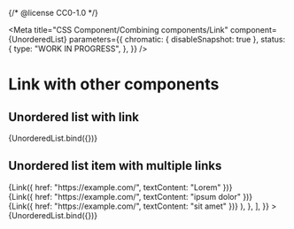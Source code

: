 {/* @license CC0-1.0 */}


<Meta
  title="CSS Component/Combining components/Link"
  component={UnorderedList}
  parameters={{
    chromatic: { disableSnapshot: true },
    status: {
      type: "WORK IN PROGRESS",
    },
  }}
/>

# Link with other components

## Unordered list with link

<Canvas>
  <Story
    name="Unordered list with multiple links"
    args={{
      items: [
        {
          innerHTML: ReactDOMServer.renderToStaticMarkup(Link({ href: "https://example.com/", textContent: "Lorem" })),
        },
        {
          innerHTML: ReactDOMServer.renderToStaticMarkup(
            Link({ href: "https://example.com/", textContent: "ipsum dolor" })
          ),
        },
        {
          innerHTML: ReactDOMServer.renderToStaticMarkup(
            Link({ href: "https://example.com/", textContent: "sit amet" })
          ),
        },
      ],
    }}
  >
    {UnorderedList.bind({})}
  </Story>
</Canvas>

## Unordered list item with multiple links

<Canvas>
  <Story
    name="Unordered list item with multiple links"
    args={{
      items: [
        {
          innerHTML: ReactDOMServer.renderToStaticMarkup(
            <>
              {Link({ href: "https://example.com/", textContent: "Lorem" })}
              <br />
              {Link({ href: "https://example.com/", textContent: "ipsum dolor" })}
              <br />
              {Link({ href: "https://example.com/", textContent: "sit amet" })}
            </>
          ),
        },
      ],
    }}
  >
    {UnorderedList.bind({})}
  </Story>
</Canvas>
